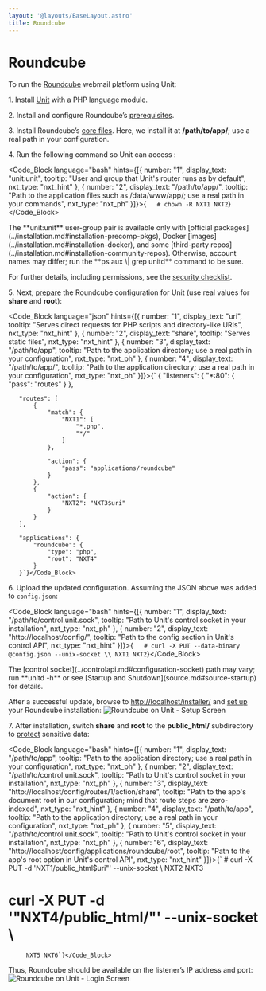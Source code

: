 ```yaml
---
layout: '@layouts/BaseLayout.astro'
title: Roundcube
---
```

# Roundcube

To run the [Roundcube](https://roundcube.net) webmail platform using Unit:

1\. Install [Unit](../installation.md#installation-precomp-pkgs) with a PHP language module.

2\. Install and configure Roundcube’s [prerequisites](https://github.com/roundcube/roundcubemail/wiki/Installation#install-dependencies).

3\. Install Roundcube’s [core files](https://roundcube.net/download/).  Here, we install it at **/path/to/app/**; use a real path in your configuration.

4\. Run the following command so Unit can access :

<Code_Block language="bash" hints={[{ number: "1", display_text: "unit:unit", tooltip: "User and group that Unit's router runs as by default", nxt_type: "nxt_hint" }, { number: "2", display_text: "/path/to/app/", tooltip: "Path to the application files such as /data/www/app/; use a real path in your commands", nxt_type: "nxt_ph" }]}>{`   # chown -R NXT1 NXT2`}</Code_Block>

<Note type="note">
The **unit:unit** user-group pair is available only with [official packages](../installation.md#installation-precomp-pkgs), Docker [images](../installation.md#installation-docker), and some [third-party repos](../installation.md#installation-community-repos). Otherwise, account names may differ; run the **ps aux \| grep unitd** command to be sure.
</Note>

For further details, including permissions, see the [security checklist](security.md#security-apps).

5\. Next, [prepare](../configuration.md#configuration-php) the Roundcube configuration for Unit (use real values for **share** and **root**):

<Code_Block language="json" hints={[{ number: "1", display_text: "uri", tooltip: "Serves direct requests for PHP scripts and directory-like URIs", nxt_type: "nxt_hint" }, { number: "2", display_text: "share", tooltip: "Serves static files", nxt_type: "nxt_hint" }, { number: "3", display_text: "/path/to/app", tooltip: "Path to the application directory; use a real path in your configuration", nxt_type: "nxt_ph" }, { number: "4", display_text: "/path/to/app/", tooltip: "Path to the application directory; use a real path in your configuration", nxt_type: "nxt_ph" }]}>{`   {
       "listeners": {
           "*:80": {
               "pass": "routes"
           }
       },

       "routes": [
           {
               "match": {
                   "NXT1": [
                       "*.php",
                       "*/"
                   ]
               },

               "action": {
                   "pass": "applications/roundcube"
               }
           },
           {
               "action": {
                   "NXT2": "NXT3$uri"
               }
           }
       ],

       "applications": {
           "roundcube": {
               "type": "php",
               "root": "NXT4"
           }
       }`}</Code_Block>

6\. Upload the updated configuration.  Assuming the JSON above was added to `config.json`:

<Code_Block language="bash" hints={[{ number: "1", display_text: "/path/to/control.unit.sock", tooltip: "Path to Unit's control socket in your installation", nxt_type: "nxt_ph" }, { number: "2", display_text: "http://localhost/config/", tooltip: "Path to the config section in Unit's control API", nxt_type: "nxt_hint" }]}>{`   # curl -X PUT --data-binary @config.json --unix-socket \\
          NXT1 NXT2`}</Code_Block>

<Note type="note">
The [control socket](../controlapi.md#configuration-socket) path may vary; run **unitd -h** or see [Startup and Shutdown](source.md#source-startup) for details.
</Note>

After a successful update, browse to [http://localhost/installer/](http://localhost/installer/) and [set up](https://github.com/roundcube/roundcubemail/wiki/Installation#configuring-roundcube) your Roundcube installation: ![Roundcube on Unit - Setup Screen](/roundcube-setup.png)

7\. After installation, switch **share** and **root** to the **public\_html/** subdirectory to [protect](https://github.com/roundcube/roundcubemail/wiki/Installation#protect-your-installation) sensitive data:

<Code_Block language="bash" hints={[{ number: "1", display_text: "/path/to/app", tooltip: "Path to the application directory; use a real path in your configuration", nxt_type: "nxt_ph" }, { number: "2", display_text: "/path/to/control.unit.sock", tooltip: "Path to Unit's control socket in your installation", nxt_type: "nxt_ph" }, { number: "3", display_text: "http://localhost/config/routes/1/action/share", tooltip: "Path to the app's document root in our configuration; mind that route steps are zero-indexed", nxt_type: "nxt_hint" }, { number: "4", display_text: "/path/to/app", tooltip: "Path to the application directory; use a real path in your configuration", nxt_type: "nxt_ph" }, { number: "5", display_text: "/path/to/control.unit.sock", tooltip: "Path to Unit's control socket in your installation", nxt_type: "nxt_ph" }, { number: "6", display_text: "http://localhost/config/applications/roundcube/root", tooltip: "Path to the app's root option in Unit's control API", nxt_type: "nxt_hint" }]}>{`   # curl -X PUT -d 'NXT1/public_html$uri"' --unix-socket \\
         NXT2 NXT3
   # curl -X PUT -d '"NXT4/public_html/"' --unix-socket \\
         NXT5 NXT6`}</Code_Block>

Thus, Roundcube should be available on the listener’s IP address and port: ![Roundcube on Unit - Login Screen](/roundcube.png)